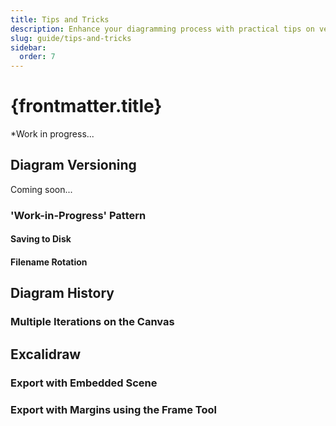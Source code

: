 ```yaml
---
title: Tips and Tricks
description: Enhance your diagramming process with practical tips on versioning, work-in-progress patterns, and exporting scenes using Excalidraw. Find out how to manage diagram history and optimize your files with embedded scene exports.
slug: guide/tips-and-tricks
sidebar:
  order: 7
---
```


# {frontmatter.title}

*Work in progress...

## Diagram Versioning
Coming soon...

### 'Work-in-Progress' Pattern

#### Saving to Disk

#### Filename Rotation

## Diagram History

### Multiple Iterations on the Canvas

## Excalidraw

### Export with Embedded Scene

### Export with Margins using the Frame Tool


[//]: # (- iterations & versioning with Excalidraw, patterns)

